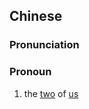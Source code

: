 {{also|我们俩}}
==Chinese==
{{zh-forms|s=我们俩|type=21}}

===Pronunciation===
{{zh-pron
|m=wǒmenliǎ
|cat=pron
}}

===Pronoun===
{{zh-pronoun}}

# the [[two]] of [[us]]